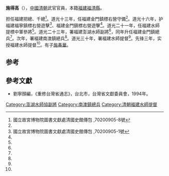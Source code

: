 '''施得高'''（{{bd|？||1854年}}），[[中國|中國]][[清朝|清朝]]武官官員，本籍[[福建|福建]][[福清縣|福清縣]]。

担任福建把總、千總<ref name="#1">國立故宮博物院圖書文獻處清國史館傳包 ,70200905-8號</ref>。道光十三年，任福建金門鎮標右營守備<ref name="#1"/>。道光十六年，护福建福寧鎮標右營遊擊<ref name="#2">國立故宮博物院圖書文獻處清國史館傳包 ,70200905-1號</ref>、福建金門鎮標右營遊擊<ref name="#2"/>。道光二十一年，任福建水師提標中軍參將<ref name="#1"/>。道光二十三年，署福建澎湖水師副將<ref name="#2"/>，同年升任福建金門鎮總兵<ref name="#1"/>。次年，署福建南澳鎮總兵<ref name="#2"/>。道光三十年，署福建水師提督<ref name="#2"/>。先锋三年，实授福建水師提督<ref name="#1"/>。有子[[施春華|施春華]]。

==参考==
{{reflist|2}}

==參考文獻==
*劉寧顏編，《重修台灣省通志》，台北市，台灣省文獻委員會，1994年。

{{start box}}
{{s-off}}
{{s-before|[[林瑞鳳|林瑞鳳]]}}
{{s-title|[[澎湖水師協|澎湖水師協]][[副將|副將]]|1843年上任}}
{{s-after|[[郭揚聲|郭揚聲]]}}
{{end box}}

[[Category:澎湖水師協副將|Category:澎湖水師協副將]]
[[Category:南澳鎮總兵|Category:南澳鎮總兵]]
[[Category:清朝福建水師提督|Category:清朝福建水師提督]]